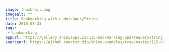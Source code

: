 ```yaml
---
image: thumbnail.png
imagealt: ""
title: Bookmarking with updateQueryString
date: 2016-08-23 
tags: 
 - bookmarking
appurl: https://gallery.shinyapps.io/115-bookmarking-updatequerystring
sourceurl: https://github.com/rstudio/shiny-examples/tree/master/115-bookmarking-updatequerystring
---
```

